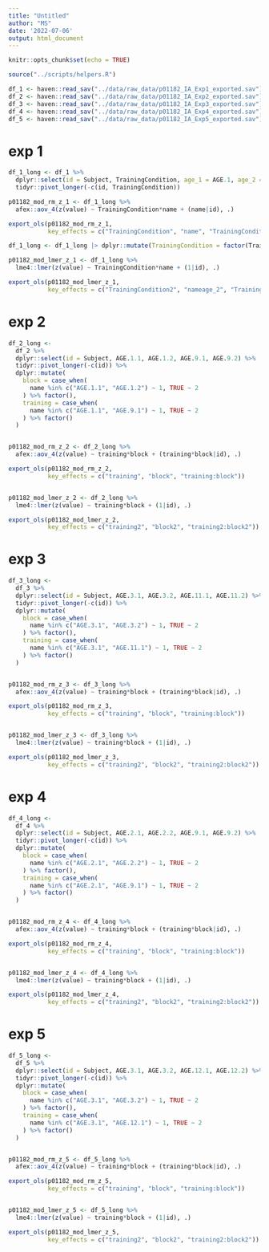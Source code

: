 ```yaml
---
title: "Untitled"
author: "MS"
date: '2022-07-06'
output: html_document
---
```


```r
knitr::opts_chunk$set(echo = TRUE)

source("../scripts/helpers.R")

df_1 <- haven::read_sav("../data/raw_data/p01182_IA_Exp1_exported.sav")
df_2 <- haven::read_sav("../data/raw_data/p01182_IA_Exp2_exported.sav")
df_3 <- haven::read_sav("../data/raw_data/p01182_IA_Exp3_exported.sav")
df_4 <- haven::read_sav("../data/raw_data/p01182_IA_Exp4_exported.sav")
df_5 <- haven::read_sav("../data/raw_data/p01182_IA_Exp5_exported.sav")
```

# exp 1 

```r
df_1_long <- df_1 %>% 
  dplyr::select(id = Subject, TrainingCondition, age_1 = AGE.1, age_2 = AGE.8) %>% 
  tidyr::pivot_longer(-c(id, TrainingCondition))

p01182_mod_rm_z_1 <- df_1_long %>% 
  afex::aov_4(z(value) ~ TrainingCondition*name + (name|id), .)

export_ols(p01182_mod_rm_z_1, 
           key_effects = c("TrainingCondition", "name", "TrainingCondition:name"))

df_1_long <- df_1_long |> dplyr::mutate(TrainingCondition = factor(TrainingCondition))

p01182_mod_lmer_z_1 <- df_1_long %>% 
  lme4::lmer(z(value) ~ TrainingCondition*name + (1|id), .)

export_ols(p01182_mod_lmer_z_1, 
           key_effects = c("TrainingCondition2", "nameage_2", "TrainingCondition2:nameage_2"))
```


# exp 2 

```r
df_2_long <- 
  df_2 %>% 
  dplyr::select(id = Subject, AGE.1.1, AGE.1.2, AGE.9.1, AGE.9.2) %>% 
  tidyr::pivot_longer(-c(id)) %>% 
  dplyr::mutate(
    block = case_when(
      name %in% c("AGE.1.1", "AGE.1.2") ~ 1, TRUE ~ 2
    ) %>% factor(), 
    training = case_when(
      name %in% c("AGE.1.1", "AGE.9.1") ~ 1, TRUE ~ 2
    ) %>% factor()
  ) 


p01182_mod_rm_z_2 <- df_2_long %>% 
  afex::aov_4(z(value) ~ training*block + (training*block|id), .)

export_ols(p01182_mod_rm_z_2, 
           key_effects = c("training", "block", "training:block"))


p01182_mod_lmer_z_2 <- df_2_long %>% 
  lme4::lmer(z(value) ~ training*block + (1|id), .)

export_ols(p01182_mod_lmer_z_2, 
           key_effects = c("training2", "block2", "training2:block2"))
```

# exp 3

```r
df_3_long <- 
  df_3 %>% 
  dplyr::select(id = Subject, AGE.3.1, AGE.3.2, AGE.11.1, AGE.11.2) %>% 
  tidyr::pivot_longer(-c(id)) %>% 
  dplyr::mutate(
    block = case_when(
      name %in% c("AGE.3.1", "AGE.3.2") ~ 1, TRUE ~ 2
    ) %>% factor(), 
    training = case_when(
      name %in% c("AGE.3.1", "AGE.11.1") ~ 1, TRUE ~ 2
    ) %>% factor()
  ) 


p01182_mod_rm_z_3 <- df_3_long %>% 
  afex::aov_4(z(value) ~ training*block + (training*block|id), .)

export_ols(p01182_mod_rm_z_3, 
           key_effects = c("training", "block", "training:block"))


p01182_mod_lmer_z_3 <- df_3_long %>% 
  lme4::lmer(z(value) ~ training*block + (1|id), .)

export_ols(p01182_mod_lmer_z_3, 
           key_effects = c("training2", "block2", "training2:block2"))
```

# exp 4

```r
df_4_long <- 
  df_4 %>% 
  dplyr::select(id = Subject, AGE.2.1, AGE.2.2, AGE.9.1, AGE.9.2) %>% 
  tidyr::pivot_longer(-c(id)) %>% 
  dplyr::mutate(
    block = case_when(
      name %in% c("AGE.2.1", "AGE.2.2") ~ 1, TRUE ~ 2
    ) %>% factor(), 
    training = case_when(
      name %in% c("AGE.2.1", "AGE.9.1") ~ 1, TRUE ~ 2
    ) %>% factor()
  ) 


p01182_mod_rm_z_4 <- df_4_long %>% 
  afex::aov_4(z(value) ~ training*block + (training*block|id), .)

export_ols(p01182_mod_rm_z_4, 
           key_effects = c("training", "block", "training:block"))


p01182_mod_lmer_z_4 <- df_4_long %>% 
  lme4::lmer(z(value) ~ training*block + (1|id), .)

export_ols(p01182_mod_lmer_z_4, 
           key_effects = c("training2", "block2", "training2:block2"))
```

# exp 5 

```r
df_5_long <- 
  df_5 %>% 
  dplyr::select(id = Subject, AGE.3.1, AGE.3.2, AGE.12.1, AGE.12.2) %>% 
  tidyr::pivot_longer(-c(id)) %>% 
  dplyr::mutate(
    block = case_when(
      name %in% c("AGE.3.1", "AGE.3.2") ~ 1, TRUE ~ 2
    ) %>% factor(), 
    training = case_when(
      name %in% c("AGE.3.1", "AGE.12.1") ~ 1, TRUE ~ 2
    ) %>% factor()
  ) 


p01182_mod_rm_z_5 <- df_5_long %>% 
  afex::aov_4(z(value) ~ training*block + (training*block|id), .)

export_ols(p01182_mod_rm_z_5, 
           key_effects = c("training", "block", "training:block"))


p01182_mod_lmer_z_5 <- df_5_long %>% 
  lme4::lmer(z(value) ~ training*block + (1|id), .)

export_ols(p01182_mod_lmer_z_5, 
           key_effects = c("training2", "block2", "training2:block2"))
```

